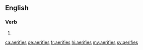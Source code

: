 ==English==

===Verb===
{{head|en|verb form}}

# {{en-third-person singular of|aerify}}

[[ca:aerifies]]
[[de:aerifies]]
[[fr:aerifies]]
[[hi:aerifies]]
[[my:aerifies]]
[[sv:aerifies]]